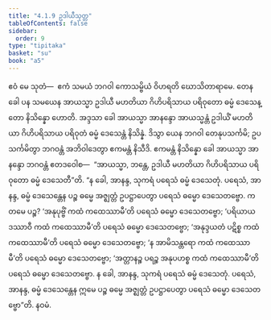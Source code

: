 ```yaml
---
title: "4.1.9 ဥဒါယီသုတ္တ"
tableOfContents: false
sidebar:
  order: 9
type: "tipitaka"
basket: "su"
book: "a5"
---
```



<DynamicBreadcrumb />

<Division number="159" book="a5" e="ch" v="16" p="162">

<Paragraph number="924" book="a5">
ဧဝံ မေ သုတံ—  ဧကံ သမယံ ဘဂဝါ ကောသမ္ဗိယံ ဝိဟရတိ ဃောသိတာရာမေ. တေန ခေါ ပန သမယေန အာယသ္မာ ဥဒါယီ မဟတိယာ ဂိဟိပရိသာယ ပရိဝုတော ဓမ္မံ ဒေသေန္တော နိသိန္နော ဟောတိ. အဒ္ဒသာ ခေါ အာယသ္မာ အာနန္ဒော အာယသ္မန္တံ ဥဒါယိံ မဟတိယာ ဂိဟိပရိသာယ ပရိဝုတံ ဓမ္မံ ဒေသေန္တံ နိသိန္နံ. ဒိသွာ ယေန ဘဂဝါ တေနုပသင်္ကမိ; ဥပသင်္ကမိတွာ ဘဂဝန္တံ အဘိဝါဒေတွာ ဧကမန္တံ နိသီဒိ. ဧကမန္တံ နိသိန္နော ခေါ အာယသ္မာ အာနန္ဒော ဘဂဝန္တံ ဧတဒဝေါစ—  “အာယသ္မာ, ဘန္တေ, ဥဒါယီ မဟတိယာ ဂိဟိပရိသာယ ပရိဝုတော ဓမ္မံ ဒေသေတီ”တိ.
</Paragraph>

<Paragraph number="925" book="a5">
“န ခေါ, အာနန္ဒ, သုကရံ ပရေသံ ဓမ္မံ ဒေသေတုံ. ပရေသံ, အာနန္ဒ, ဓမ္မံ ဒေသေန္တေန ပဉ္စ ဓမ္မေ အဇ္ဈတ္တံ ဥပဋ္ဌာပေတွာ ပရေသံ ဓမ္မော ဒေသေတဗ္ဗော. ကတမေ ပဉ္စ? ‘အနုပုဗ္ဗိံ ကထံ ကထေဿာမီ’တိ ပရေသံ ဓမ္မော ဒေသေတဗ္ဗော; ‘ပရိယာယဒဿာဝီ ကထံ ကထေဿာမီ’တိ ပရေသံ ဓမ္မော ဒေသေတဗ္ဗော; ‘အနုဒ္ဒယတံ ပဋိစ္စ ကထံ ကထေဿာမီ’တိ ပရေသံ ဓမ္မော ဒေသေတဗ္ဗော; ‘န အာမိသန္တရော ကထံ ကထေဿာမီ’တိ ပရေသံ ဓမ္မော ဒေသေတဗ္ဗော; ‘အတ္တာနဉ္စ ပရဉ္စ အနုပဟစ္စ ကထံ ကထေဿာမီ’တိ ပရေသံ ဓမ္မော ဒေသေတဗ္ဗော. န ခေါ, အာနန္ဒ, သုကရံ ပရေသံ ဓမ္မံ ဒေသေတုံ. ပရေသံ, အာနန္ဒ, ဓမ္မံ ဒေသေန္တေန ဣမေ ပဉ္စ ဓမ္မေ အဇ္ဈတ္တံ ဥပဋ္ဌာပေတွာ ပရေသံ ဓမ္မော ဒေသေတဗ္ဗော”တိ.

</Paragraph>
</Division>

<Paragraph number="926" type="center" book="a5">
နဝမံ.
</Paragraph>
